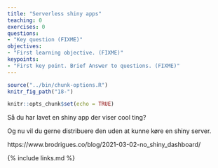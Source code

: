 ```yaml
---
title: "Serverless shiny apps"
teaching: 0
exercises: 0
questions:
- "Key question (FIXME)"
objectives:
- "First learning objective. (FIXME)"
keypoints:
- "First key point. Brief Answer to questions. (FIXME)"
---
```


```r
source("../bin/chunk-options.R")
knitr_fig_path("18-")
```

```r
knitr::opts_chunk$set(echo = TRUE)
```

Så du har lavet en shiny app der viser cool ting?

Og nu vil du gerne distribuere den uden at kunne køre en
shiny server. 

https://www.brodrigues.co/blog/2021-03-02-no_shiny_dashboard/ 


{% include links.md %}

